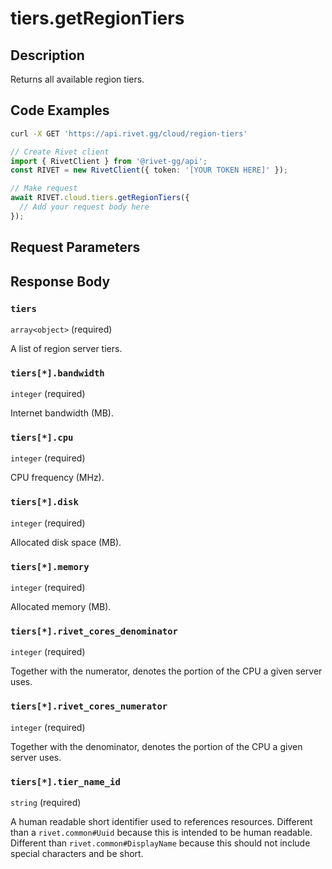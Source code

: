 

# tiers.getRegionTiers



## Description

Returns all available region tiers.


## Code Examples

<CodeGroup title='Request' tag='GET' label='https://api.rivet.gg/cloud/region-tiers'>

```bash {{ "title": "cURL" }}
curl -X GET 'https://api.rivet.gg/cloud/region-tiers'
```

```ts
// Create Rivet client
import { RivetClient } from '@rivet-gg/api';
const RIVET = new RivetClient({ token: '[YOUR TOKEN HERE]' });

// Make request
await RIVET.cloud.tiers.getRegionTiers({
  // Add your request body here
});
```

</CodeGroup>


## Request Parameters


## Response Body

### `tiers`

`array<object>` (required)

A list of region server tiers.

### `tiers[*].bandwidth`

`integer` (required)

Internet bandwidth (MB).

### `tiers[*].cpu`

`integer` (required)

CPU frequency (MHz).

### `tiers[*].disk`

`integer` (required)

Allocated disk space (MB).

### `tiers[*].memory`

`integer` (required)

Allocated memory (MB).

### `tiers[*].rivet_cores_denominator`

`integer` (required)

Together with the numerator, denotes the portion of the CPU a given server uses.

### `tiers[*].rivet_cores_numerator`

`integer` (required)

Together with the denominator, denotes the portion of the CPU a given server uses.

### `tiers[*].tier_name_id`

`string` (required)

A human readable short identifier used to references resources. Different than a `rivet.common#Uuid` because this is intended to be human readable. Different than `rivet.common#DisplayName` because this should not include special characters and be short.



